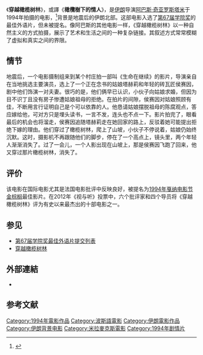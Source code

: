 《'''穿越橄榄树林'''》，或譯《'''橄欖樹下的情人'''》，是[[伊朗|伊朗]]导演[[阿巴斯·奇亚罗斯塔米|阿巴斯·奇亚罗斯塔米]]于1994年拍摄的电影，<ref name=goldenhorse>{{Cite web |url=http://www.goldenhorse.org.tw/film/programme/films/detail/1569 |title=橄欖樹下的情人 Through the Olive Trees |date=}}</ref>背景是地震后的伊朗北部。这部电影入选了[[第67届学院奖|第67届学院奖]]的最佳外语片，但未被提名。像阿巴斯的其他电影一样，《穿越橄榄树林》以一种自然主义的方式拍摄，展示了艺术和生活之间的一种复杂链接。其叙述方式常常模糊了虚拟和真实之间的界限。

== 情节 ==
地震后，一个电影摄制组来到某个村庄拍一部叫《生命在继续》的影片，导演亲自在当地挑选主要演员，选上了一个正在念书的姑娘塔赫莉和年轻的砖瓦匠侯赛因，剧中他们饰演一对夫妻。很巧的是，他们俩早已认识，小伙子向姑娘求婚，但因为目不识丁且没有房子惨遭姑娘祖母的拒绝。在拍片的间隙，侯赛因对姑娘照顾有佳，不断用言行证明自己是个可以依靠的人。他恳请姑娘摆脱祖母的陈腐观点，答应嫁给他，可对方只是埋头读书，一言不发，连头也不点一下。影片拍完了，眼看最后的机会也将溜走，侯赛因追随塔赫莉走在她回家的路上，反驳着她可能提出拒绝下嫁的理由。他们穿过了橄榄树林，爬上了山坡，小伙子不停说着，姑娘仍始终沉默。这时，摄影机不再跟随他们的脚步，停在了一个高点上，镜头里，两个年轻人渐渐消失了。过了一会儿，一个人影出现在山坡上，那是侯赛因飞跑了回来，他又穿过那片橄榄树林，消失了。

== 评价 ==
该电影在国际电影尤其是法国电影批评中反映良好，被提名为[[第47屆坎城影展|1994年戛纳电影节]][[金棕榈奖|金棕榈]]最佳影片。在2012年《视与听》投票中，六个批评家和四个导员将《穿越橄榄树林》评为有史以来最杰出的十部电影之一。

== 参见 ==
*[https://en.wikipedia.org/wiki/List_of_submissions_to_the_67th_Academy_Awards_for_Best_Foreign_Language_Film 第67届学院奖最佳外语片提交列表]
*[https://en.wikipedia.org/wiki/Through_the_Olive_Trees 穿越橄榄树林]


==外部連結==
*{{imdb title|0111845|橄欖樹下的情人}}

== 参考文献 ==
{{Reflist}}

[[Category:1994年電影作品|Category:1994年電影作品]]
[[Category:波斯語電影|Category:波斯語電影]]
[[Category:伊朗電影作品|Category:伊朗電影作品]]
[[Category:伊朗背景电影|Category:伊朗背景电影]]
[[Category:米拉麥克斯電影|Category:米拉麥克斯電影]]
[[Category:1994年剧情片|Category:1994年剧情片]]